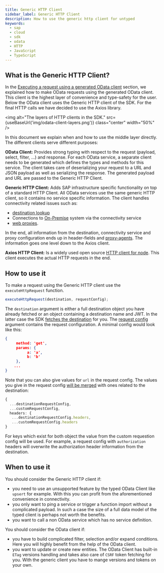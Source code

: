 ```yaml
---
title: Generic HTTP Client
sidebar_label: Generic HTTP Client
description: How to use the generic http client for untyped
keywords:
  - sap
  - cloud
  - sdk
  - odata
  - HTTP
  - JavaScript
  - TypeScript
---
```



## What is the Generic HTTP Client?

In the [Executing a request using a generated OData client](../odata/execute-odata-request.mdx) section, we explained how to make OData requests using the generated OData client.
This client is the highest layer of convenience and type-safety for the user.
Below the OData client uses the Generic HTTP client of the SDK.
For the final HTTP calls we have decided to use the Axios library.

<img
  alt="The layers of HTTP clients in the SDK."
  src={useBaseUrl('img/odata-client-layers.png')}
  class="center"
  width="50%"
/>

In this document we explain when and how to use the middle layer directly.
The different clients serve different purposes:

**OData Client:** Provides strong typing with respect to the request (payload, select, filter, ...) and response.
For each OData service, a separate client needs to be generated which defines the types and methods for this service.
The client takes care of deserializing your request to a URL and JSON payload as well as serializing the response.
The generated payload and URL are passed to the Generic HTTP Client.

**Generic HTTP Client:** Adds SAP infrastructure specific functionality on top of a standard HTTP Client.
All OData services use the same generic HTTP client, so it contains no service specific information.
The client handles connectivity related issues such as:

- [destination lookup](../connectivity/destination.mdx)
- Connections to [On-Premise](../connectivity/on-premise.mdx) system via the connectivity service
- [web proxies](../connectivity/proxy.mdx).

In the end, all information from the destination, connectivity service and proxy configuration ends up in header-fields and [proxy-agents](https://www.npmjs.com/package/proxy-agent).
The information goes one level down to the Axios client.

**Axios HTTP Client:** Is a widely used open source [HTTP client for node](https://www.npmjs.com/package/axios).
This client executes the actual HTTP requests in the end.

## How to use it

To make a request using the Generic HTTP client use the `executeHttpRequest` function.

```ts
executeHttpRequest(destination, requestConfig);
```

The `destination` argument is either a full destination object you have already fetched or an object containing a destination name and JWT.
In the latter case the SDK [fetches the destination](../connectivity/destination.mdx) for you.
The [request config](pathname:///api/1.28.1/interfaces/sap_cloud_sdk_core.httprequestconfig) argument contains the request configuration.
A minimal config would look like this:

```JSON
{
     method: 'get',
     params: {
          a: 'a',
          b: 'b'
     },
    ...
}
```

Note that you can also give values for `url` in the request config.
The values you give in the request config [will be merged](https://github.com/SAP/cloud-sdk-js/blob/main/packages/core/src/http-client/http-client.ts#L136-L148) with ones related to the destination:

```ts
{
  ...destinationRequestConfig,
  ...customRequestConfig,
  headers: {
   ...destinationRequestConfig.headers,
   ...customRequestConfig.headers
}
```

For keys which exist for both object the value from the custom requestion config will be used.
For example, a request config with `authorization` headers will overwrite the authorization header information from the destination.

## When to use it

You should consider the Generic HTTP client if:

- you need to use an unsupported feature by the typed OData Client like `upsert` for example.
  With this you can profit from the aforementioned convenience in connectivity.
- you only want to ping a service or trigger a function import without a complicated payload.
  In such a case the size of a full data model of the typed client is perhaps not worth the benefits.
- you want to call a non OData service which has no service definition.

You should consider the OData client if:

- you have to build complicated filter, selection and/or expand conditions.
  Here you will highly benefit from the help of the OData client.
- you want to update or create new entities.
  The OData Client has built-in `ETag` versions handling and takes also care of `CSRF` token fetching for you.
  With the generic client you have to mange versions and tokens on your own.
